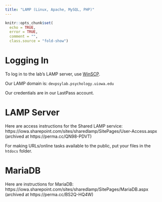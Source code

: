 ```yaml
---
title: "LAMP (Linux, Apache, MySQL, PHP)"
---
```


```r
knitr::opts_chunk$set(
  echo = TRUE,
  error = TRUE,
  comment = "",
  class.source = "fold-show")
```

# Logging In

To log in to the lab's LAMP server, use [WinSCP](https://winscp.net/eng/download.php).

Our LAMP domain is: `devpsylab.psychology.uiowa.edu`

Our credentials are in our LastPass account.

# LAMP Server

Here are access instructions for the Shared LAMP service:
https://iowa.sharepoint.com/sites/sharedlamp/SitePages/User-Access.aspx (archived at https://perma.cc/QN98-PDVT)

For making URLs/online tasks available to the public, put your files in the `htdocs` folder.

# MariaDB

Here are instructions for MariaDB: https://iowa.sharepoint.com/sites/sharedlamp/SitePages/MariaDB.aspx (archived at https://perma.cc/BS2Q-HQ4W)
